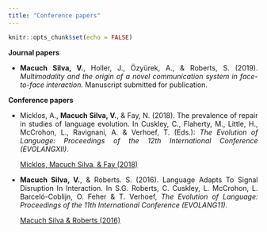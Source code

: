 ```yaml
---
title: "Conference papers"
---
```


```r
knitr::opts_chunk$set(echo = FALSE)
```

<style>
body {
  text-align: justify}

h1 {
  text-align: center
}
</style>

**Journal papers**

* **Macuch Silva, V.**,  Holler, J., Özyürek, A., & Roberts, S. (2019). _Multimodality and the origin of a novel communication system in face-to-face interaction._ Manuscript submitted for publication.


**Conference papers**

* Micklos, A., **Macuch Silva, V.**, & Fay, N. (2018). The prevalence of repair in studies of language evolution. In Cuskley, C., Flaherty, M., Little, H., McCrohon, L., Ravignani, A. & Verhoef, T. (Eds.): _The Evolution of Language: Proceedings of the 12th International Conference (EVOLANGXII)_.

    [Micklos, Macuch Silva, & Fay (2018)](http://evolang.org/torun/proceedings/paperpdfs/Evolang_12_paper_136.pdf)


* **Macuch Silva, V.**, & Roberts. S. (2016). Language Adapts To Signal Disruption In Interaction. In S.G. Roberts, C. Cuskley, L. McCrohon, L. Barceló-Coblijn, O. Feher & T. Verhoef, _The Evolution of Language: Proceedings of the 11th International Conference (EVOLANG11)_.

     [Macuch Silva & Roberts (2016)](http://evolang.org/neworleans/workshops/pdf/MacuchSilva_Lati.pdf)